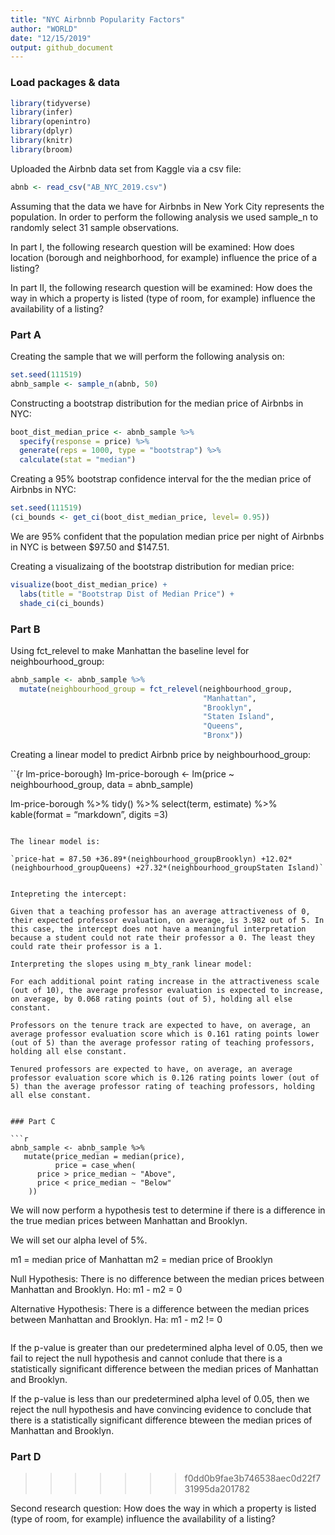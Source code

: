 ```yaml
---
title: "NYC Airbnnb Popularity Factors"
author: "WORLD"
date: "12/15/2019"
output: github_document
---
```

     

### Load packages & data 

```r
library(tidyverse) 
library(infer)
library(openintro)
library(dplyr)
library(knitr)
library(broom)
```

Uploaded the Airbnb data set from Kaggle via a csv file:

```r
abnb <- read_csv("AB_NYC_2019.csv")
```

Assuming that the data we have for Airbnbs in New York City represents the population. In order to perform the following analysis we used sample_n to randomly select 31 sample observations.

In part I, the following research question will be examined: How does location (borough and neighborhood, for example) influence the price of a listing?

In part II, the following research question will be examined: How does the way in which a property is listed (type of room, for example) influence the availability of a listing?

### Part A

Creating the sample that we will perform the following analysis on:

```r
set.seed(111519)
abnb_sample <- sample_n(abnb, 50)
```

Constructing a bootstrap distribution for the median price of Airbnbs in NYC:

```r
boot_dist_median_price <- abnb_sample %>%
  specify(response = price) %>%
  generate(reps = 1000, type = "bootstrap") %>%
  calculate(stat = "median")
```


Creating a 95% bootstrap confidence interval for the the median price of Airbnbs in NYC:

```r
set.seed(111519)
(ci_bounds <- get_ci(boot_dist_median_price, level= 0.95))
```

We are 95% confident that the population median price per night of Airbnbs in NYC is between $97.50 and $147.51.

Creating a visualizaing of the bootstrap distribution for median price:

```r
visualize(boot_dist_median_price) + 
  labs(title = "Bootstrap Dist of Median Price") +
  shade_ci(ci_bounds)
```
### Part B

Using fct_relevel to make Manhattan the baseline level for neighbourhood_group:

```r
abnb_sample <- abnb_sample %>%
  mutate(neighbourhood_group = fct_relevel(neighbourhood_group, 
                                           "Manhattan", 
                                           "Brooklyn",
                                           "Staten Island",
                                           "Queens",
                                           "Bronx"))
```

Creating a linear model to predict Airbnb price by neighbourhood_group:

``{r lm-price-borough}
lm-price-borough <- lm(price ~ neighbourhood_group, data = abnb_sample)

lm-price-borough %>% 
  tidy() %>% 
  select(term, estimate) %>%
  kable(format = "markdown", digits =3)

```

The linear model is:

`price-hat = 87.50 +36.89*(neighbourhood_groupBrooklyn) +12.02*(neighbourhood_groupQueens) +27.32*(neighbourhood_groupStaten Island)`


Intepreting the intercept:

Given that a teaching professor has an average attractiveness of 0, their expected professor evaluation, on average, is 3.982 out of 5. In this case, the intercept does not have a meaningful interpretation because a student could not rate their professor a 0. The least they could rate their professor is a 1.

Interpreting the slopes using m_bty_rank linear model:

For each additional point rating increase in the attractiveness scale (out of 10), the average professor evaluation is expected to increase, on average, by 0.068 rating points (out of 5), holding all else constant.

Professors on the tenure track are expected to have, on average, an average professor evaluation score which is 0.161 rating points lower (out of 5) than the average professor rating of teaching professors, holding all else constant.

Tenured professors are expected to have, on average, an average professor evaluation score which is 0.126 rating points lower (out of 5) than the average professor rating of teaching professors, holding all else constant.


### Part C

```r
abnb_sample <- abnb_sample %>%
   mutate(price_median = median(price), 
          price = case_when(
      price > price_median ~ "Above",
      price < price_median ~ "Below"
    ))
```

We will now perform a hypothesis test to determine if there is a difference in the true median prices between Manhattan and Brooklyn.

We will set our alpha level of 5%.

m1 = median price of Manhattan
m2 = median price of Brooklyn

Null Hypothesis: There is no difference between the median prices between Manhattan and Brooklyn.
Ho: m1 - m2 = 0

Alternative Hypothesis: There is a difference between the median prices between Manhattan and Brooklyn.
Ha: m1 - m2 != 0

```r

```

If the p-value is greater than our predetermined alpha level of 0.05, then we fail to reject the null hypothesis and cannot conlude that there is a statistically significant difference between the median prices of Manhattan and Brooklyn.

If the p-value is less than our predetermined alpha level of 0.05, then we reject the null hypothesis and have convincing evidence to conclude that there is a statistically significant difference bteween the median prices of Manhattan and Brooklyn.


### Part D
>>>>>>> f0dd0b9fae3b746538aec0d22f731995da201782

Second research question: How does the way in which a property is listed (type of room, for example) influence the availability of a listing?
